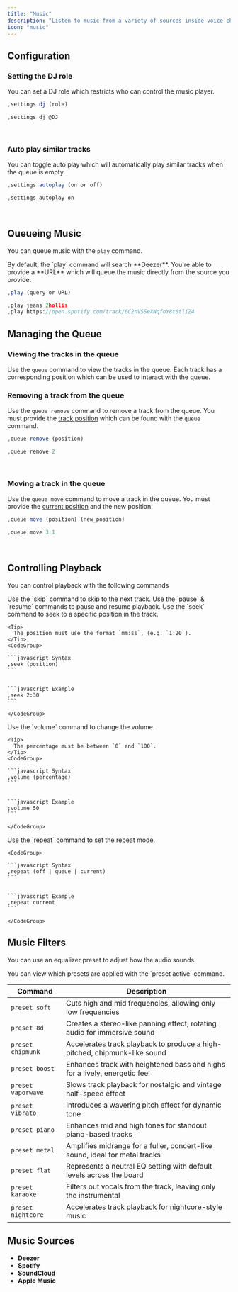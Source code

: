 ```yaml
---
title: "Music"
description: "Listen to music from a variety of sources inside voice channels."
icon: "music"
---
```


## Configuration

### Setting the DJ role

You can set a DJ role which restricts who can control the music player.

<CodeGroup>

```javascript Syntax
,settings dj (role)
```


```javascript Example
,settings dj @DJ
```

</CodeGroup>

<br />

### Auto play similar tracks

You can toggle auto play which will automatically play similar tracks when the queue is empty.

<CodeGroup>

```javascript Syntax
,settings autoplay (on or off)
```


```javascript Example
,settings autoplay on
```

</CodeGroup>

<br />

## Queueing Music

You can queue music with the `play` command.

<Tip>
  By default, the `play` command will search **Deezer**. You're able to provide
  a **URL** which will queue the music directly from the source you provide.
</Tip>

<CodeGroup>

```javascript Syntax
,play (query or URL)
```


```javascript Example
,play jeans 2hollis
,play https://open.spotify.com/track/6C2nVSSeXNqfoY8t6tliZ4
```

</CodeGroup>

## Managing the Queue

### Viewing the tracks in the queue

Use the `queue` command to view the tracks in the queue.
Each track has a corresponding position which can be used to interact with the queue.

### Removing a track from the queue

Use the `queue remove` command to remove a track from the queue.
You must provide the [track position](#viewing-the-tracks-in-the-queue) which can be found with the `queue` command.

<CodeGroup>

```javascript Syntax
,queue remove (position)
```


```javascript Example
,queue remove 2
```

</CodeGroup>

<br />

### Moving a track in the queue

Use the `queue move` command to move a track in the queue.
You must provide the [current position](#viewing-the-tracks-in-the-queue) and the new position.

<CodeGroup>

```javascript Syntax
,queue move (position) (new_position)
```


```javascript Example
,queue move 3 1
```

</CodeGroup>

<br />

## Controlling Playback

You can control playback with the following commands

<AccordionGroup>
  <Accordion title="Skipping to the next track">
    Use the `skip` command to skip to the next track.
  </Accordion>
  <Accordion title="Pausing & Resuming playback">
    Use the `pause` & `resume` commands to pause and resume playback.
  </Accordion>
  <Accordion title="Seeking to a specific position">
    Use the `seek` command to seek to a specific position in the track.

    <Tip>
      The position must use the format `mm:ss`, (e.g. `1:20`).
    </Tip>
    <CodeGroup>

    ```javascript Syntax
    ,seek (position)
    ```

    
    ```javascript Example
    ,seek 2:30
    ```

    </CodeGroup>
  </Accordion>
  <Accordion title="Changing the track volume">
    Use the `volume` command to change the volume.

    <Tip>
      The percentage must be between `0` and `100`.
    </Tip>
    <CodeGroup>

    ```javascript Syntax
    ,volume (percentage)
    ```

    
    ```javascript Example
    ;volume 50
    ```

    </CodeGroup>
  </Accordion>
  <Accordion title="Setting the repeat mode">
    Use the `repeat` command to set the repeat mode.

    <CodeGroup>

    ```javascript Syntax
    ,repeat (off | queue | current)
    ```

    
    ```javascript Example
    ,repeat current
    ```

    </CodeGroup>
  </Accordion>
</AccordionGroup>

## Music Filters

You can use an equalizer preset to adjust how the audio sounds.

<Info>
  You can view which presets are applied with the `preset active` command.
</Info>

| Command            | Description                                                                 |
| ------------------ | --------------------------------------------------------------------------- |
| `preset soft`      | Cuts high and mid frequencies, allowing only low frequencies                |
| `preset 8d`        | Creates a stereo-like panning effect, rotating audio for immersive sound    |
| `preset chipmunk`  | Accelerates track playback to produce a high-pitched, chipmunk-like sound   |
| `preset boost`     | Enhances track with heightened bass and highs for a lively, energetic feel  |
| `preset vaporwave` | Slows track playback for nostalgic and vintage half-speed effect            |
| `preset vibrato`   | Introduces a wavering pitch effect for dynamic tone                         |
| `preset piano`     | Enhances mid and high tones for standout piano-based tracks                 |
| `preset metal`     | Amplifies midrange for a fuller, concert-like sound, ideal for metal tracks |
| `preset flat`      | Represents a neutral EQ setting with default levels across the board        |
| `preset karaoke`   | Filters out vocals from the track, leaving only the instrumental            |
| `preset nightcore` | Accelerates track playback for nightcore-style music                        |

## Music Sources

- **Deezer**
- **Spotify**
- **SoundCloud**
- **Apple Music**
